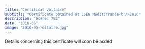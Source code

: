```yaml
---
title: "Certificat Voltaire"
subtitle: "Certificate obtained at ISEN Méditerranée<br/>2016"
description: "Score: 792"
date: "2016-05"
image: "2016-05-voltaire.jpg"
---
```


Details concerning this certificate will soon be added